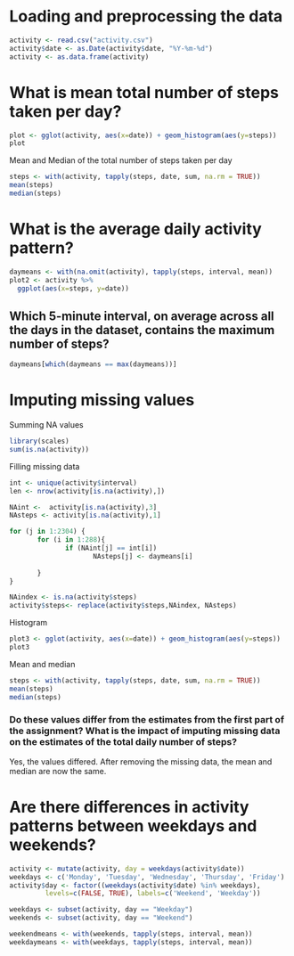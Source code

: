 # Loading and preprocessing the data

```{r}
activity <- read.csv("activity.csv")
activity$date <- as.Date(activity$date, "%Y-%m-%d")
activity <- as.data.frame(activity) 
```

# What is mean total number of steps taken per day?

```{r}
plot <- gglot(activity, aes(x=date)) + geom_histogram(aes(y=steps))
plot
```
Mean and Median of the total number of steps taken per day
```{r}
steps <- with(activity, tapply(steps, date, sum, na.rm = TRUE))
mean(steps)
median(steps)
```

# What is the average daily activity pattern?

```{r}
daymeans <- with(na.omit(activity), tapply(steps, interval, mean))
plot2 <- activity %>%
  ggplot(aes(x=steps, y=date))
```
## Which 5-minute interval, on average across all the days in the dataset, contains the maximum number of steps? 
```{r}
daymeans[which(daymeans == max(daymeans))]
```

# Imputing missing values
Summing NA values 
```{r}
library(scales)
sum(is.na(activity))
```
Filling missing data
```{r}
int <- unique(activity$interval)
len <- nrow(activity[is.na(activity),])

NAint <-  activity[is.na(activity),3]
NAsteps <- activity[is.na(activity),1]

for (j in 1:2304) {
       for (i in 1:288){
              if (NAint[j] == int[i])
                     NAsteps[j] <- daymeans[i]
       
       }
}

NAindex <- is.na(activity$steps)
activity$steps<- replace(activity$steps,NAindex, NAsteps)
```
Histogram
```{r}
plot3 <- gglot(activity, aes(x=date)) + geom_histogram(aes(y=steps))
plot3
```
Mean and median
```{r}
steps <- with(activity, tapply(steps, date, sum, na.rm = TRUE))
mean(steps)
median(steps)
```
### Do these values differ from the estimates from the first part of the assignment? What is the impact of imputing missing data on the estimates of the total daily number of steps?
Yes, the values differed. After removing the missing data, the mean and median are now the same.

# Are there differences in activity patterns between weekdays and weekends?
```{r}
activity <- mutate(activity, day = weekdays(activity$date))
weekdays <- c('Monday', 'Tuesday', 'Wednesday', 'Thursday', 'Friday')
activity$day <- factor((weekdays(activity$date) %in% weekdays), 
         levels=c(FALSE, TRUE), labels=c('Weekend', 'Weekday'))

weekdays <- subset(activity, day == "Weekday")
weekends <- subset(activity, day == "Weekend")

weekendmeans <- with(weekends, tapply(steps, interval, mean))
weekdaymeans <- with(weekdays, tapply(steps, interval, mean))
```
